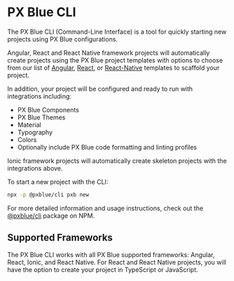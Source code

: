 
<!-- KEYWORDS: cli command line interface new project start -->

# PX Blue CLI

The PX Blue CLI (Command-Line Interface) is a tool for quickly starting new projects using PX Blue configurations.

Angular, React and React Native framework projects will automatically create projects using the PX Blue project templates with options to choose from our list of [Angular](https://github.com/pxblue/angular-cli-templates/blob/dev/README.md#angular-cli-templates), [React](https://github.com/pxblue/react-cli-templates/blob/dev/README.md#react-cli-templates), or [React-Native](https://github.com/pxblue/react-native-cli-templates/blob/dev/README.md#react-native-cli-templates) templates to scaffold your project.

In addition, your project will be configured and ready to run with integrations including:

* PX Blue Components
* PX Blue Themes
* Material
* Typography
* Colors
* Optionally include PX Blue code formatting and linting profiles

Ionic framework projects will automatically create skeleton projects with the integrations above.


To start a new project with the CLI:

```sh
npx -p @pxblue/cli pxb new
```

For more detailed information and usage instructions, check out the [@pxblue/cli](https://www.npmjs.com/package/@pxblue/cli) package on NPM.

## Supported Frameworks

The PX Blue CLI works with all PX Blue supported frameworks: Angular, React, Ionic, and React Native. For React and React Native projects, you will have the option to create your project in TypeScript or JavaScript.

